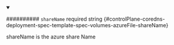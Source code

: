 
<details className="config-field" data-expandable="false" open>
<summary>

########## `shareName` <span className="config-field-required" data-required="false">required</span> <span className="config-field-type">string</span> <span className="config-field-default"></span> <span className="config-field-enum"></span> {#controlPlane-coredns-deployment-spec-template-spec-volumes-azureFile-shareName}

shareName is the azure share Name

</summary>



</details>
